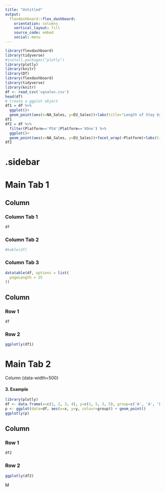 ```yaml
---
title: "Untitled"
output: 
  flexdashboard::flex_dashboard:
    orientation: columns
    vertical_layout: fill
    source_code: embed
    social: menu
---
```


```r
library(flexdashboard)
library(tidyverse)
#install.packages("plotly")
library(plotly)
library(knitr)
library(DT)
library(flexdashboard)
library(tidyverse)
library(knitr)
df <- read_csv('vgsales.csv')
head(df)
# Create a ggplot object
df1 = df %>% 
  ggplot()+
  geom_point(aes(x=NA_Sales, y=EU_Sales))+labs(title="Length of Stay by Age, and by Sex", caption="For males, there are more stays over 500 days for people under 40 years old. But there are no major differences between genders")
df1
df2 = df %>% 
  filter(Platform=='PS4'|Platform=='XOne') %>% 
  ggplot()+
  geom_point(aes(x=NA_Sales, y=EU_Sales))+facet_wrap(~Platform)+labs(title="Length of Stay by Age, and by Sex", caption="For males, there are more stays over 500 days for people under 40 years old. But there are no major differences between genders")
df2

```
{.sidebar}
=======================================================================

Main Tab 1
=======================================================================

Column {data-width=500, .tabset}
-----------------------------------------------------------------------

### Column Tab 1

```r
df
```


### Column Tab 2

```r

#kable(df)

```


### Column Tab 3

```r
datatable(df, options = list(
  pageLength = 25
))
```
Column {data-width=500}
-----------------------------------------------------------------------

### Row 1

```r
df
```

### Row 2

```r
ggplotly(df1)

```


Main Tab 2
=======================================================================

Column {data-width=500}

#### 3. Example

```r
library(plotly)
df <- data.frame(x=c(1, 2, 3, 4), y=c(1, 5, 3, 5), group=c('A', 'A', 'B', 'B'))
p <- ggplot(data=df, aes(x=x, y=y, colour=group)) + geom_point()
ggplotly(p)
```



Column {data-width=500}
-----------------------------------------------------------------------

### Row 1

```r
df2
```

### Row 2

```r

ggplotly(df2)

```

M
